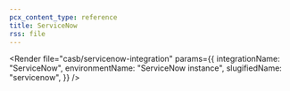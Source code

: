 ```yaml
---
pcx_content_type: reference
title: ServiceNow
rss: file
---
```



<Render
	file="casb/servicenow-integration"
	params={{
		integrationName: "ServiceNow",
		environmentName: "ServiceNow instance",
		slugifiedName: "servicenow",
	}}
/>
